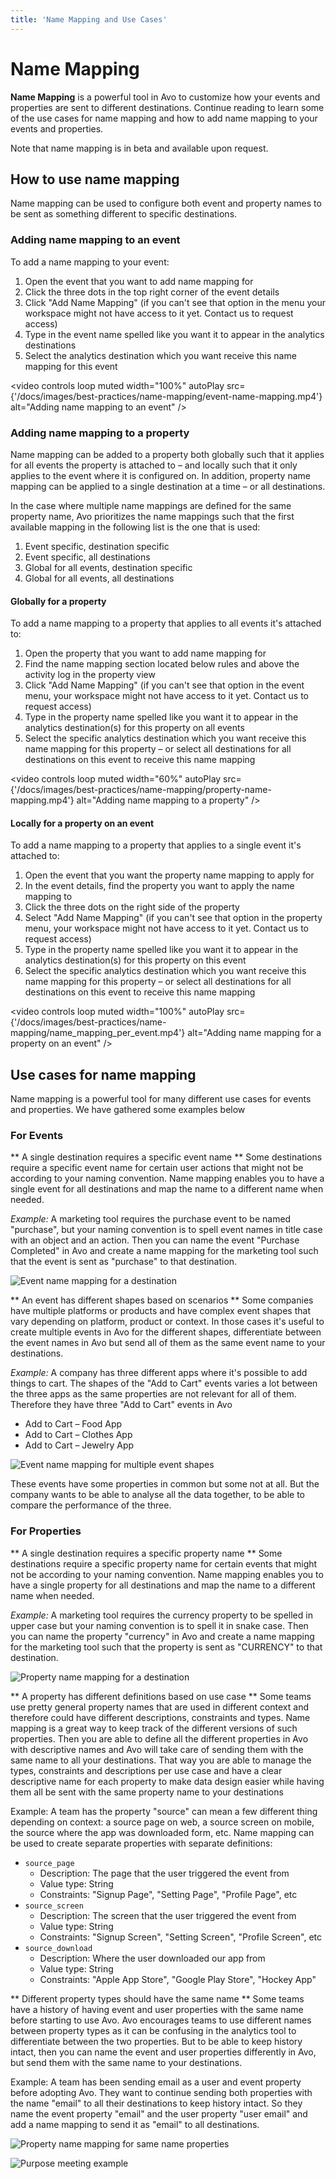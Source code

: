 ```yaml
---
title: 'Name Mapping and Use Cases'
---
```



# Name Mapping

**Name Mapping** is a powerful tool in Avo to customize how your events and properties are sent to different destinations. Continue reading to learn some of the use cases for name mapping and how to add name mapping to your events and properties.

<Callout type="info" emoji="💡">
  Note that name mapping is in beta and available upon request.
</Callout>

## How to use name mapping

Name mapping can be used to configure both event and property names to be sent as something different to specific destinations.

### Adding name mapping to an event

To add a name mapping to your event:

1. Open the event that you want to add name mapping for
2. Click the three dots in the top right corner of the event details
3. Click "Add Name Mapping" (if you can't see that option in the menu your workspace might not have access to it yet. Contact us to request access)
4. Type in the event name spelled like you want it to appear in the analytics destinations
5. Select the analytics destination which you want receive this name mapping for this event

<video
  controls
  loop
  muted
  width="100%"
  autoPlay
  src={'/docs/images/best-practices/name-mapping/event-name-mapping.mp4'}
  alt="Adding name mapping to an event"
/>

### Adding name mapping to a property

Name mapping can be added to a property both globally such that it applies for all events the property is attached to – and locally such that it only applies to the event where it is configured on. In addition, property name mapping can be applied to a single destination at a time – or all destinations.

In the case where multiple name mappings are defined for the same property name, Avo prioritizes the name mappings such that the first available mapping in the following list is the one that is used:

1. Event specific, destination specific
2. Event specific, all destinations
3. Global for all events, destination specific
4. Global for all events, all destinations

#### Globally for a property

To add a name mapping to a property that applies to all events it's attached to:

1. Open the property that you want to add name mapping for
2. Find the name mapping section located below rules and above the activity log in the property view
3. Click "Add Name Mapping" (if you can't see that option in the event menu, your workspace might not have access to it yet. Contact us to request access)
4. Type in the property name spelled like you want it to appear in the analytics destination(s) for this property on all events
5. Select the specific analytics destination which you want receive this name mapping for this property – or select all destinations for all destinations on this event to receive this name mapping

<video
  controls
  loop
  muted
  width="60%"
  autoPlay
  src={'/docs/images/best-practices/name-mapping/property-name-mapping.mp4'}
  alt="Adding name mapping to a property"
/>

#### Locally for a property on an event

To add a name mapping to a property that applies to a single event it's attached to:

1. Open the event that you want the property name mapping to apply for
2. In the event details, find the property you want to apply the name mapping to
3. Click the three dots on the right side of the property
4. Select "Add Name Mapping" (if you can't see that option in the property menu, your workspace might not have access to it yet. Contact us to request access)
5. Type in the property name spelled like you want it to appear in the analytics destination(s) for this property on this event
6. Select the specific analytics destination which you want receive this name mapping for this property – or select all destinations for all destinations on this event to receive this name mapping

<video
  controls
  loop
  muted
  width="100%"
  autoPlay
  src={'/docs/images/best-practices/name-mapping/name_mapping_per_event.mp4'}
  alt="Adding name mapping for a property on an event"
/>

## Use cases for name mapping

Name mapping is a powerful tool for many different use cases for events and properties. We have gathered some examples below

### For Events

** A single destination requires a specific event name **
Some destinations require a specific event name for certain user actions that might not be according to your naming convention. Name mapping enables you to have a single event for all destinations and map the name to a different name when needed.

_Example:_
A marketing tool requires the purchase event to be named "purchase", but your naming convention is to spell event names in title case with an object and an action. Then you can name the event "Purchase Completed" in Avo and create a name mapping for the marketing tool such that the event is sent as "purchase" to that destination.

![Event name mapping for a destination](/images/best-practices/name-mapping/event-name-mapping-marketing.png)

** An event has different shapes based on scenarios **
Some companies have multiple platforms or products and have complex event shapes that vary depending on platform, product or context. In those cases it's useful to create multiple events in Avo for the different shapes, differentiate between the event names in Avo but send all of them as the same event name to your destinations.

_Example:_
A company has three different apps where it's possible to add things to cart. The shapes of the "Add to Cart" events varies a lot between the three apps as the same properties are not relevant for all of them. Therefore they have three "Add to Cart" events in Avo

- Add to Cart – Food App
- Add to Cart – Clothes App
- Add to Cart – Jewelry App

![Event name mapping for multiple event shapes](/images/best-practices/name-mapping/event-name-mapping-big-event.png)

These events have some properties in common but some not at all. But the company wants to be able to analyse all the data together, to be able to compare the performance of the three.

### For Properties

** A single destination requires a specific property name **
Some destinations require a specific property name for certain events that might not be according to your naming convention. Name mapping enables you to have a single property for all destinations and map the name to a different name when needed.

_Example:_
A marketing tool requires the currency property to be spelled in upper case but your naming convention is to spell it in snake case. Then you can name the property "currency" in Avo and create a name mapping for the marketing tool such that the property is sent as "CURRENCY" to that destination.

![Property name mapping for a destination](/images/best-practices/name-mapping/property-name-mapping-marketing.png)

** A property has different definitions based on use case **
Some teams use pretty general property names that are used in different context and therefore could have different descriptions, constraints and types. Name mapping is a great way to keep track of the different versions of such properties. Then you are able to define all the different properties in Avo with descriptive names and Avo will take care of sending them with the same name to all your destinations. That way you are able to manage the types, constraints and descriptions per use case and have a clear descriptive name for each property to make data design easier while having them all be sent with the same property name to your destinations

Example:
A team has the property "source" can mean a few different thing depending on context: a source page on web, a source screen on mobile, the source where the app was downloaded form, etc. Name mapping can be used to create separate properties with separate definitions:

- `source_page`
  - Description: The page that the user triggered the event from
  - Value type: String
  - Constraints: "Signup Page", "Setting Page", "Profile Page", etc
- `source_screen`
  - Description: The screen that the user triggered the event from
  - Value type: String
  - Constraints: "Signup Screen", "Setting Screen", "Profile Screen", etc
- `source_download`
  - Description: Where the user downloaded our app from
  - Value type: String
  - Constraints: "Apple App Store", "Google Play Store", "Hockey App"

** Different property types should have the same name **
Some teams have a history of having event and user properties with the same name before starting to use Avo. Avo encourages teams to use different names between property types as it can be confusing in the analytics tool to differentiate between the two properties. But to be able to keep history intact, then you can name the event and user properties differently in Avo, but send them with the same name to your destinations.

Example:
A team has been sending email as a user and event property before adopting Avo. They want to continue sending both properties with the name "email" to all their destinations to keep history intact. So they name the event property "email" and the user property "user email" and add a name mapping to send it as "email" to all destinations.

![Property name mapping for same name properties](/images/best-practices/name-mapping/property-name-mapping-event-and-user.png)

![Purpose meeting example](/images/best-practices/name-mapping/property-name-mapping-user-email.png)

